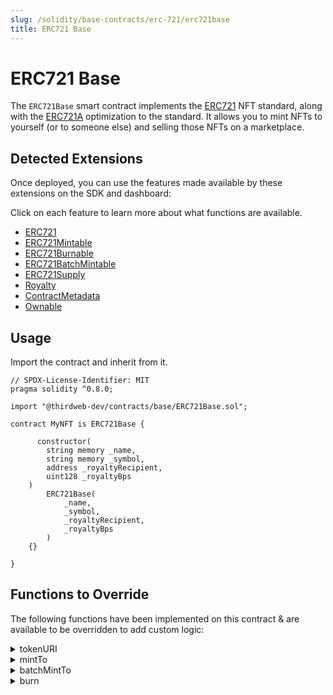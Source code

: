 ```yaml
---
slug: /solidity/base-contracts/erc-721/erc721base
title: ERC721 Base
---
```



# ERC721 Base

The `ERC721Base` smart contract implements the [ERC721](https://eips.ethereum.org/EIPS/eip-721) NFT standard,
along with the [ERC721A](https://www.erc721a.org/) optimization to the standard.
It allows you to mint NFTs to yourself (or to someone else) and selling those NFTs on a marketplace.

<ViewContractCodeButton
  link="https://github.com/thirdweb-dev/contracts/blob/main/contracts/base/ERC721Base.sol"
  name="ERC721Base"
/>

## Detected Extensions

Once deployed, you can use the features made available by these extensions on the SDK and dashboard:

Click on each feature to learn more about what functions are available.

- [ERC721](/solidity/extensions/interfaces/erc721)
- [ERC721Mintable](/solidity/extensions/interfaces/erc721mintable)
- [ERC721Burnable](/solidity/extensions/interfaces/erc721burnable)
- [ERC721BatchMintable](/solidity/extensions/interfaces/erc721batchmintable)
- [ERC721Supply](/solidity/extensions/interfaces/erc721supply)
- [Royalty](/solidity/extensions/royalty)
- [ContractMetadata](solidity/extensions/contractmetadata)
- [Ownable](/solidity/extensions/ownable)

## Usage

Import the contract and inherit from it.

```solidity
// SPDX-License-Identifier: MIT
pragma solidity ^0.8.0;

import "@thirdweb-dev/contracts/base/ERC721Base.sol";

contract MyNFT is ERC721Base {

	  constructor(
        string memory _name,
        string memory _symbol,
        address _royaltyRecipient,
        uint128 _royaltyBps
    )
        ERC721Base(
            _name,
            _symbol,
            _royaltyRecipient,
            _royaltyBps
        )
    {}

}
```

## Functions to Override

The following functions have been implemented on this contract & are available to be overridden to add custom logic:

<details>
<summary>tokenURI</summary>
<div>

```solidity
    /**
     *  @notice         Returns the metadata URI for an NFT.
     *  @dev            See `BatchMintMetadata` for handling of metadata in this contract.
     *
     *  @param _tokenId The tokenId of an NFT.
     */
    function tokenURI(uint256 _tokenId) public view virtual override returns (string memory) {
        string memory fullUriForToken = fullURI[_tokenId];
        if (bytes(fullUriForToken).length > 0) {
            return fullUriForToken;
        }

        string memory batchUri = _getBaseURI(_tokenId);
        return string(abi.encodePacked(batchUri, _tokenId.toString()));
    }
```

</div>
</details>

<details>
<summary>mintTo</summary>
<div>

```solidity
    /**
     *  @notice          Lets an authorized address mint an NFT to a recipient.
     *  @dev             The logic in the `_canMint` function determines whether the caller is authorized to mint NFTs.
     *
     *  @param _to       The recipient of the NFT to mint.
     *  @param _tokenURI The full metadata URI for the NFT minted.
     */
    function mintTo(address _to, string memory _tokenURI) public virtual {
        require(_canMint(), "Not authorized to mint.");
        _setTokenURI(nextTokenIdToMint(), _tokenURI);
        _safeMint(_to, 1, "");
    }
```

</div>
</details>

<details>
<summary>batchMintTo</summary>
<div>

```solidity
    /**
     *  @notice          Lets an authorized address mint multiple NFTs at once to a recipient.
     *  @dev             The logic in the `_canMint` function determines whether the caller is authorized to mint NFTs.
     *
     *  @param _to       The recipient of the NFT to mint.
     *  @param _quantity The number of NFTs to mint.
     *  @param _baseURI  The baseURI for the `n` number of NFTs minted. The metadata for each NFT is `baseURI/tokenId`
     *  @param _data     Additional data to pass along during the minting of the NFT.
     */
    function batchMintTo(
        address _to,
        uint256 _quantity,
        string memory _baseURI,
        bytes memory _data
    ) public virtual {
        require(_canMint(), "Not authorized to mint.");
        _batchMintMetadata(nextTokenIdToMint(), _quantity, _baseURI);
        _safeMint(_to, _quantity, _data);
    }
```

</div>
</details>

<details>
<summary>burn</summary>
<div>

```solidity
    /**
     *  @notice         Lets an owner or approved operator burn the NFT of the given tokenId.
     *  @dev            ERC721A's `_burn(uint256,bool)` internally checks for token approvals.
     *
     *  @param _tokenId The tokenId of the NFT to burn.
     */
    function burn(uint256 _tokenId) external virtual {
        _burn(_tokenId, true);
    }

    /*//////////////////////////////////////////////////////////////
                        Public getters
    //////////////////////////////////////////////////////////////*/

    /// @notice The tokenId assigned to the next new NFT to be minted.
    function nextTokenIdToMint() public view virtual returns (uint256) {
        return _currentIndex;
    }
```

</div>
</details>
